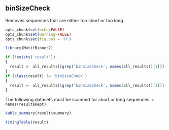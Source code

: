## binSizeCheck

Removes sequences that are either too short or too long.

```r
opts_chunk$set(echo=FALSE)
opts_chunk$set(warning=FALSE)
opts_chunk$set(fig.pos = 'H')

library(MotifBinner2)

if (!exists('result'))
{
  result <- all_results[[grep('binSizeCheck', names(all_results))[1]]]
}
if (class(result) != 'binSizeCheck')
{
  result <- all_results[[grep('binSizeCheck', names(all_results))[1]]]
}
```

The following datasets must be scanned for short or long sequences:
`r names(result$kept)`

```r
kable_summary(result$summary)

timingTable(result)
```

